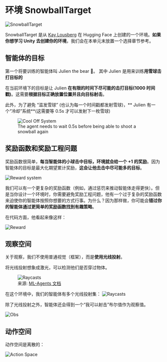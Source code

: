 # 环境 SnowballTarget

<img src="https://huggingface.co/datasets/huggingface-deep-rl-course/course-images/resolve/main/en/unit7/snowballtarget.gif" alt="SnowballTarget"/>

SnowballTarget 是从 [Kay Lousberg](https://kaylousberg.com/) 在 Hugging Face 上创建的一个环境。**如果你想学习 Unity 去创建你的环境**，我们会在本单元末放置一个选择章节参考。

## 智能体的目标

第一个将要训练的智能体叫 Julien the bear 🐻。 其中 Julien 是用来训练**用雪球击打目标的**

在当前环境下的目标是让 Julien **在有限的时间下尽可能的击打目标(1000 时间戳)**。这需要**根据目标正确放置位置并且向目标射击**。

此外，为了避免 “滥发雪球” (也认为每一个时间戳都发射雪球)，** Julien 有一个“冷却”系统**(这需要等 0.5s 才可以发射下一枚雪球)


<figure>
<img src="https://huggingface.co/datasets/huggingface-deep-rl-course/course-images/resolve/main/en/unit7/cooloffsystem.gif" alt="Cool Off System"/>
<figcaption>The agent needs to wait 0.5s before being able to shoot a snowball again</figcaption>
</figure>

## 奖励函数和奖励工程问题

奖励函数很简单，**每当智能体的小球击中目标，环境就会给一个 +1 的奖励**。因为智能体的目标是最大化期望累计奖励，**这会让他去击中尽可能多的目标**。


<img src="https://huggingface.co/datasets/huggingface-deep-rl-course/course-images/resolve/main/en/unit7/snowballtarget_reward.png" alt="Reward system"/>

我们可以有一个更复杂的奖励函数（例如，通过惩罚来推动智能体走得更快）。但是当你设计一个环境时，你需要避免奖励工程问题，他有一个过于复杂的奖励函数来迫使你的智能体按照你想要的方式行事。为什么？因为那样做，你可能会**错过你的智能体通过更简单的奖励函数找到有趣策略**。

在代码方面，他看起来像这样：

<img src="https://huggingface.co/datasets/huggingface-deep-rl-course/course-images/resolve/main/en/unit7/snowballtarget-reward-code.png" alt="Reward"/>


## 观察空间

关于观察，我们不使用普通视觉（框架），而是**使用光线投射**。

将光线投射想象成激光，可以检测他们是否穿过物体。


<figure>
<img src="https://huggingface.co/datasets/huggingface-deep-rl-course/course-images/resolve/main/en/unit5/raycasts.png" alt="Raycasts"/>
<figcaption>来源: <a href="https://github.com/Unity-Technologies/ml-agents">ML-Agents 文档</a></figcaption>
</figure>


在这个环境中，我们的智能体有多个光线投射集：
<img src="https://huggingface.co/datasets/huggingface-deep-rl-course/course-images/resolve/main/en/unit7/snowball_target_raycasts.png" alt="Raycasts"/>

除了光线投射之外，智能体还会得到一个“我可以射击”布尔值作为观察值。

<img src="https://huggingface.co/datasets/huggingface-deep-rl-course/course-images/resolve/main/en/unit7/snowballtarget-obs-code.png" alt="Obs"/>

## 动作空间

动作空间是离散的：

<img src="https://huggingface.co/datasets/huggingface-deep-rl-course/course-images/resolve/main/en/unit7/snowballtarget_action_space.png" alt="Action Space"/>
